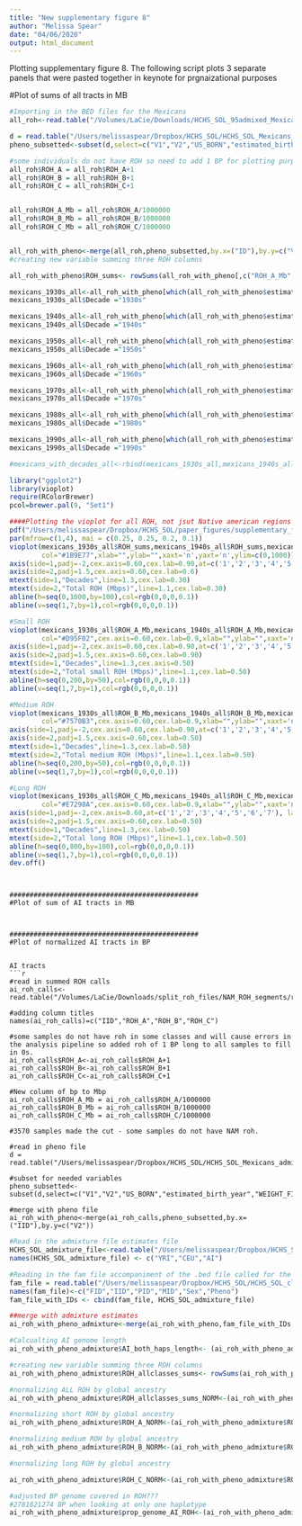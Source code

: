 ```yaml
---
title: "New supplementary figure 8"
author: "Melissa Spear"
date: "04/06/2020"
output: html_document
---
```


Plotting supplementary figure 8. The following script plots 3 separate panels that were pasted together in keynote for prgnaizational purposes 

#Plot of sums of all tracts in MB

```r
#Importing in the BED files for the Mexicans 
all_roh<-read.table("/Volumes/LaCie/Downloads/HCHS_SOL_95admixed_Mexicans_ROH_calls.txt", header=T,sep='\t')

d = read.table("/Users/melissaspear/Dropbox/HCHS_SOL/HCHS_SOL_Mexicans_admixed_95_full_pheno_010919.txt",header=T,sep='\t')
pheno_subsetted<-subset(d,select=c("V1","V2","US_BORN","estimated_birth_year","WEIGHT_FINAL_NORM_OVERALL"))

#some individuals do not have ROH so need to add 1 BP for plotting purposes 
all_roh$ROH_A = all_roh$ROH_A+1
all_roh$ROH_B = all_roh$ROH_B+1
all_roh$ROH_C = all_roh$ROH_C+1


all_roh$ROH_A_Mb = all_roh$ROH_A/1000000
all_roh$ROH_B_Mb = all_roh$ROH_B/1000000
all_roh$ROH_C_Mb = all_roh$ROH_C/1000000


all_roh_with_pheno<-merge(all_roh,pheno_subsetted,by.x=("ID"),by.y=c("V2"))
#creating new variable summing three ROH columns 

all_roh_with_pheno$ROH_sums<- rowSums(all_roh_with_pheno[,c("ROH_A_Mb", "ROH_B_Mb","ROH_C_Mb")])
```

```r
mexicans_1930s_all<-all_roh_with_pheno[which(all_roh_with_pheno$estimated_birth_year<1940),]
mexicans_1930s_all$Decade ="1930s"

mexicans_1940s_all<-all_roh_with_pheno[which(all_roh_with_pheno$estimated_birth_year>=1940 & all_roh_with_pheno$estimated_birth_year<1950),]
mexicans_1940s_all$Decade ="1940s"

mexicans_1950s_all<-all_roh_with_pheno[which(all_roh_with_pheno$estimated_birth_year>=1950 & all_roh_with_pheno$estimated_birth_year<1960),]
mexicans_1950s_all$Decade ="1950s"

mexicans_1960s_all<-all_roh_with_pheno[which(all_roh_with_pheno$estimated_birth_year>=1960 & all_roh_with_pheno$estimated_birth_year<1970),]
mexicans_1960s_all$Decade ="1960s"

mexicans_1970s_all<-all_roh_with_pheno[which(all_roh_with_pheno$estimated_birth_year>=1970 & all_roh_with_pheno$estimated_birth_year<1980),]
mexicans_1970s_all$Decade ="1970s"

mexicans_1980s_all<-all_roh_with_pheno[which(all_roh_with_pheno$estimated_birth_year>=1980 & all_roh_with_pheno$estimated_birth_year<1990),]
mexicans_1980s_all$Decade ="1980s"

mexicans_1990s_all<-all_roh_with_pheno[which(all_roh_with_pheno$estimated_birth_year>=1990),]
mexicans_1990s_all$Decade ="1990s"

#mexicans_with_decades_all<-rbind(mexicans_1930s_all,mexicans_1940s_all,mexicans_1950s_all,mexicans_1960s_all,mexicans_1970s_all,mexicans_1980s_all,mexicans_1990s_all)

```

```r
library("ggplot2")
library(vioplot)
require(RColorBrewer)
pcol=brewer.pal(9, "Set1")

####Plotting the vioplot for all ROH, not jsut Native american regions 
pdf("/Users/melissaspear/Dropbox/HCHS_SOL/paper_figures/supplementary_figure8_panelA.pdf",height=2.00,width=6.0,pointsize=10)
par(mfrow=c(1,4), mai = c(0.25, 0.25, 0.2, 0.1))
vioplot(mexicans_1930s_all$ROH_sums,mexicans_1940s_all$ROH_sums,mexicans_1950s_all$ROH_sums,mexicans_1960s_all$ROH_sums,mexicans_1970s_all$ROH_sums,mexicans_1980s_all$ROH_sums,mexicans_1990s_all$ROH_sums,  names=c("1930s","1940s","1950s","1960s","1970s","1980s","1990s"), 
        col="#1B9E77",xlab="",ylab="",xaxt='n',yaxt='n',ylim=c(0,1000))
axis(side=1,padj=-2,cex.axis=0.60,cex.lab=0.90,at=c('1','2','3','4','5','6','7'), labels=c("1930s","1940s","1950s","1960s","1970s","1980s","1990s"))
axis(side=2,padj=1.5,cex.axis=0.60,cex.lab=0.6)
mtext(side=1,"Decades",line=1.3,cex.lab=0.30)
mtext(side=2,"Total ROH (Mbps)",line=1.1,cex.lab=0.30)
abline(h=seq(0,1000,by=100),col=rgb(0,0,0,0.1))
abline(v=seq(1,7,by=1),col=rgb(0,0,0,0.1))

#Small ROH 
vioplot(mexicans_1930s_all$ROH_A_Mb,mexicans_1940s_all$ROH_A_Mb,mexicans_1950s_all$ROH_A_Mb,mexicans_1960s_all$ROH_A_Mb,mexicans_1970s_all$ROH_A_Mb,mexicans_1980s_all$ROH_A_Mb,mexicans_1990s_all$ROH_A_Mb,  names=c("1930s","1940s","1950s","1960s","1970s","1980s","1990s"), 
        col="#D95F02",cex.axis=0.60,cex.lab=0.9,xlab="",ylab="",xaxt='n',yaxt='n',ylim=c(0,200))
axis(side=1,padj=-2,cex.axis=0.60,cex.lab=0.90,at=c('1','2','3','4','5','6','7'), labels=c("1930s","1940s","1950s","1960s","1970s","1980s","1990s"))
axis(side=2,padj=1.5,cex.axis=0.60,cex.lab=0.90)
mtext(side=1,"Decades",line=1.3,cex.axis=0.50)
mtext(side=2,"Total small ROH (Mbps)",line=1.1,cex.lab=0.50)
abline(h=seq(0,200,by=50),col=rgb(0,0,0,0.1))
abline(v=seq(1,7,by=1),col=rgb(0,0,0,0.1))

#Medium ROH
vioplot(mexicans_1930s_all$ROH_B_Mb,mexicans_1940s_all$ROH_B_Mb,mexicans_1950s_all$ROH_B_Mb,mexicans_1960s_all$ROH_B_Mb,mexicans_1970s_all$ROH_B_Mb,mexicans_1980s_all$ROH_B_Mb,mexicans_1990s_all$ROH_B_Mb,  names=c("1930s","1940s","1950s","1960s","1970s","1980s","1990s"), 
        col="#7570B3",cex.axis=0.60,cex.lab=0.9,xlab="",ylab="",xaxt='n',yaxt='n',ylim=c(0,200))
axis(side=1,padj=-2,cex.axis=0.60,cex.lab=0.90,at=c('1','2','3','4','5','6','7'), labels=c("1930s","1940s","1950s","1960s","1970s","1980s","1990s"))
axis(side=2,padj=1.5,cex.axis=0.60,cex.lab=0.50)
mtext(side=1,"Decades",line=1.3,cex.lab=0.50)
mtext(side=2,"Total medium ROH (Mbps)",line=1.1,cex.lab=0.50)
abline(h=seq(0,200,by=50),col=rgb(0,0,0,0.1))
abline(v=seq(1,7,by=1),col=rgb(0,0,0,0.1))

#Long ROH
vioplot(mexicans_1930s_all$ROH_C_Mb,mexicans_1940s_all$ROH_C_Mb,mexicans_1950s_all$ROH_C_Mb,mexicans_1960s_all$ROH_C_Mb,mexicans_1970s_all$ROH_C_Mb,mexicans_1980s_all$ROH_C_Mb,mexicans_1990s_all$ROH_C_Mb,  names=c("1930s","1940s","1950s","1960s","1970s","1980s","1990s"), 
        col="#E7298A",cex.axis=0.60,cex.lab=0.9,xlab="",ylab="",xaxt='n',yaxt='n',ylim=c(0,800))
axis(side=1,padj=-2,cex.axis=0.60,at=c('1','2','3','4','5','6','7'), labels=c("1930s","1940s","1950s","1960s","1970s","1980s","1990s"))
axis(side=2,padj=1.5,cex.axis=0.60,cex.lab=0.50)
mtext(side=1,"Decades",line=1.3,cex.lab=0.50)
mtext(side=2,"Total long ROH (Mbps)",line=1.1,cex.lab=0.50)
abline(h=seq(0,800,by=100),col=rgb(0,0,0,0.1))
abline(v=seq(1,7,by=1),col=rgb(0,0,0,0.1))
dev.off()

```

```


###############################################
#Plot of sum of AI tracts in MB



###############################################
#Plot of normalized AI tracts in BP 


AI tracts 
```r
#read in summed ROH calls 
ai_roh_calls<-read.table("/Volumes/LaCie/Downloads/split_roh_files/NAM_ROH_segments/reclassified_classes/summed_calls2/HCHS_SOL_Mexicans_alldecades_summed_NAM_ROH_calls_newclasses_080519.txt",header=F,sep='\t')

#adding column titles 
names(ai_roh_calls)=c("IID","ROH_A","ROH_B","ROH_C")

#some samples do not have roh in some classes and will cause errors in the analysis pipeline so added roh of 1 BP long to all samples to fill in 0s.  
ai_roh_calls$ROH_A<-ai_roh_calls$ROH_A+1
ai_roh_calls$ROH_B<-ai_roh_calls$ROH_B+1
ai_roh_calls$ROH_C<-ai_roh_calls$ROH_C+1

#New column of bp to Mbp
ai_roh_calls$ROH_A_Mb = ai_roh_calls$ROH_A/1000000
ai_roh_calls$ROH_B_Mb = ai_roh_calls$ROH_B/1000000
ai_roh_calls$ROH_C_Mb = ai_roh_calls$ROH_C/1000000

#3570 samples made the cut - some samples do not have NAM roh. 

#read in pheno file 
d = read.table("/Users/melissaspear/Dropbox/HCHS_SOL/HCHS_SOL_Mexicans_admixed_95_full_pheno_010919.txt",header=T,sep='\t')

#subset for needed variables
pheno_subsetted<-subset(d,select=c("V1","V2","US_BORN","estimated_birth_year","WEIGHT_FINAL_NORM_OVERALL"))

#merge with pheno file 
ai_roh_with_pheno<-merge(ai_roh_calls,pheno_subsetted,by.x=("IID"),by.y=c("V2"))
```



```r
#Read in the admixture file estimates file 
HCHS_SOL_admixture_file<-read.table("/Users/melissaspear/Dropbox/HCHS_SOL/HCHS_SOL_clean_set_with_Reich_NAM_CEU_YRI_hg19_FINAL_030718_forwardstrand_PRUNED.3.Q", header =F, sep = ' ')
names(HCHS_SOL_admixture_file) <- c("YRI","CEU","AI")

#Reading in the fam file accompaniment of the .bed file called for the admixture run 
fam_file = read.table("/Users/melissaspear/Dropbox/HCHS_SOL/HCHS_SOL_clean_set_with_Reich_NAM_CEU_YRI_hg19_FINAL_030718_forwardstrand_PRUNED.fam", header=F, sep = ' ')
names(fam_file)<-c("FID","IID","PID","MID","Sex","Pheno")
fam_file_with_IDs <- cbind(fam_file, HCHS_SOL_admixture_file)

##merge with admixture estimates 
ai_roh_with_pheno_admixture<-merge(ai_roh_with_pheno,fam_file_with_IDs, by.x=c("IID"),by.y=c("IID"))

#Calcualting AI genome length 
ai_roh_with_pheno_admixture$AI_both_haps_length<- (ai_roh_with_pheno_admixture$AI * 5563642548)
```

```r
#creating new variable summing three ROH columns 
ai_roh_with_pheno_admixture$ROH_allclasses_sums<- rowSums(ai_roh_with_pheno_admixture[,c("ROH_A", "ROH_B","ROH_C")])

#normalizing ALL ROH by global ancestry 
ai_roh_with_pheno_admixture$ROH_allclasses_sums_NORM<-(ai_roh_with_pheno_admixture$ROH_allclasses_sums)/((ai_roh_with_pheno_admixture$AI_both_haps_length)/(2)) 

#normalizing short ROH by global ancestry 
ai_roh_with_pheno_admixture$ROH_A_NORM<-(ai_roh_with_pheno_admixture$ROH_A)/((ai_roh_with_pheno_admixture$AI_both_haps_length)/(2)) 

#normalizing medium ROH by global ancestry 
ai_roh_with_pheno_admixture$ROH_B_NORM<-(ai_roh_with_pheno_admixture$ROH_B)/((ai_roh_with_pheno_admixture$AI_both_haps_length)/(2)) 

#normalizing long ROH by global ancestry
```


```r
ai_roh_with_pheno_admixture$ROH_C_NORM<-(ai_roh_with_pheno_admixture$ROH_C)/((ai_roh_with_pheno_admixture$AI_both_haps_length)/(2)) 

#adjusted BP genome covered in ROH???
#2781821274 BP when looking at only one haplotype
ai_roh_with_pheno_admixture$prop_genome_AI_ROH<-(ai_roh_with_pheno_admixture$ROH_allclasses_sums_NORM * 2781821274)
```





